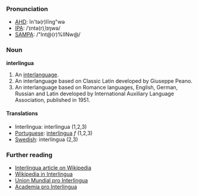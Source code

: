 ===Pronunciation===
*[[w:AHD|AHD]]: ĭn'tə(r)lĭng"wə
*[[w:IPA|IPA]]: /ˈɪntə(r)ˌlɪŋwə/
*[[w:SAMPA|SAMPA]]: /"Int@(r)%lINw@/

===Noun===
'''interlingua'''

#An [[interlanguage]].
#An interlanguage based on Classic Latin developed by Giuseppe Peano.
#An interlanguage based on Romance languages, English, German, Russian and Latin developed by International Auxiliary Language Association, published in 1951.

====Translations====
*Interlingua: interlingua (1,2,3)
*[[Portuguese]]: [[interlíngua]] ''f'' (1,2,3)
*[[Swedish]]: interlingua (2,3)

===Further reading===
* [[en:Interlingua|Interlingua article on Wikipedia]]
* [http://ia.wikipedia.org Wikipedia in Interlingua]
* [http://www.interlingua.com Union Mundial pro Interlingua]
* [http://www.yahoogroups.com/group/acadamiaprointerlingua/ Academia pro Interlingua]